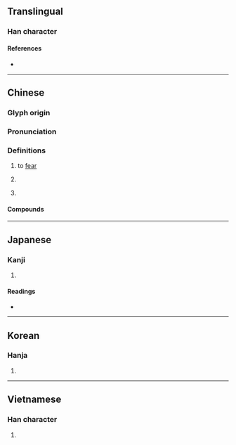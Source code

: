 {{also|怂}}
{{character info/new}}
==Translingual==

===Han character===
{{Han char|rn=61|rad=心|as=11|sn=15|four=28338|canj=HOP|ids=⿱從心}}

====References====
* {{Han ref|kx=0399.290|dkj=11127|dj=0739.160|hdz=42343.100|uh=616B|ud=24939|bh=BCA3|bd=48291}}

----

==Chinese==
{{zh-forms|s=怂}}

===Glyph origin===
{{Han etym}}

===Pronunciation===
{{zh-pron
|m=sǒng
|c=sung2
|mn=
|mc=y
|oc=y
|ma=
|cat=v
}}

===Definitions===
{{zh-hanzi}}

# {{zh-obsolete}} to [[fear]]
# {{zh-only|慫恿|to [[instigate]]; to [[incite]]; to [[provoke]]}}
# {{rfdef|zh}}
#: {{zh-x|你 慫 了！|}}

====Compounds====
{{zh-der|慫恿}}

----

==Japanese==

===Kanji===
{{ja-kanji|grade=|rs=心11}}

# {{defn|lang=ja|sort=心11}}

====Readings====
* {{ja-readings|on=[[しょう]] (shō)|kun=[[すすめる]] (susumeru)}}

----

==Korean==

===Hanja===
{{ko-hanja|hangeul=종|eumhun=|rv=jong|mr=chong|y=cong}}

# {{defn|lang=ko|sort=心11}}

----

==Vietnamese==

===Han character===
{{vi-hantu|rs=心11|túng}}

# {{defn|lang=vi|sort=心11}}